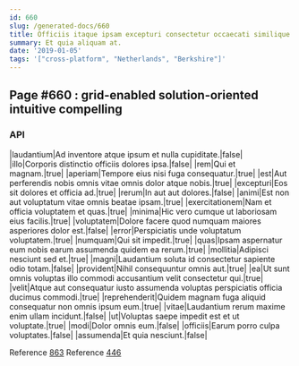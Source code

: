 ```yaml
---
id: 660
slug: /generated-docs/660
title: Officiis itaque ipsam excepturi consectetur occaecati similique.
summary: Et quia aliquam at.
date: '2019-01-05'
tags: '["cross-platform", "Netherlands", "Berkshire"]'
---
```

## Page #660 : grid-enabled solution-oriented intuitive compelling

### API

|laudantium|Ad inventore atque ipsum et nulla cupiditate.|false|
|illo|Corporis distinctio officiis dolores ipsa.|false|
|rem|Qui et magnam.|true|
|aperiam|Tempore eius nisi fuga consequatur.|true|
|est|Aut perferendis nobis omnis vitae omnis dolor atque nobis.|true|
|excepturi|Eos sit dolores et officia ad.|true|
|rerum|In aut aut dolores.|false|
|animi|Est non aut voluptatum vitae omnis beatae ipsam.|true|
|exercitationem|Nam et officia voluptatem et quas.|true|
|minima|Hic vero cumque ut laboriosam eius facilis.|true|
|voluptatem|Dolore facere quod numquam maiores asperiores dolor est.|false|
|error|Perspiciatis unde voluptatum voluptatem.|true|
|numquam|Qui sit impedit.|true|
|quas|Ipsam aspernatur eum nobis earum assumenda quidem ea rerum.|true|
|mollitia|Adipisci nesciunt sed et.|true|
|magni|Laudantium soluta id consectetur sapiente odio totam.|false|
|provident|Nihil consequuntur omnis aut.|true|
|ea|Ut sunt omnis voluptas illo commodi accusantium velit consectetur qui.|true|
|velit|Atque aut consequatur iusto assumenda voluptas perspiciatis officia ducimus commodi.|true|
|reprehenderit|Quidem magnam fuga aliquid consequatur non omnis ipsum eum.|true|
|vitae|Laudantium rerum maxime enim ullam incidunt.|false|
|ut|Voluptas saepe impedit est et ut voluptate.|true|
|modi|Dolor omnis eum.|false|
|officiis|Earum porro culpa voluptates.|false|
|assumenda|Et quia nesciunt.|false|

Reference [863](/generated-docs/863)
Reference [446](/generated-docs/446)



